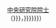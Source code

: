 <includeonly><span class="title">[[中央研究院院士]]<br />（{{{组别|{{{組別|}}}}}}，{{{当选年|{{{當選年|}}}}}}{{{届数|{{{屆數|}}}}}}）</span></includeonly><noinclude>{{Documentation}}</noinclude>